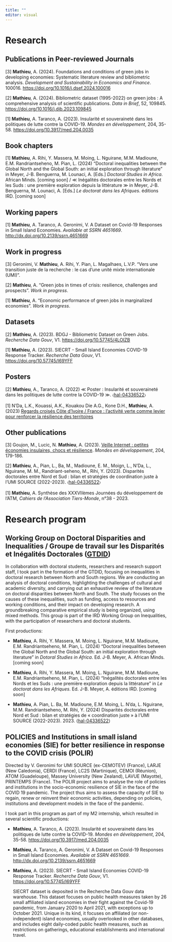 ```yaml
---
title: ""
editor: visual
---
```


# Research

## Publications in Peer-reviewed Journals

\[3\] **Mathieu**, A. (2024). Foundations and conditions of green jobs in developing economies: Systematic literature review and bibliometric analysis. *Development and Sustainability in Economics and Finance*. 100016. <https://doi.org/10.1016/j.dsef.2024.100016>

\[2\] **Mathieu**, A. (2024). Bibliometric dataset (1995-2022) on green jobs : A comprehensive analysis of scientific publications. *Data in Brief*, 52, 109845. <https://doi.org/10.1016/j.dib.2023.109845>

\[1\] **Mathieu**, A. Taranco, A. (2023). Insularité et souveraineté dans les politiques de lutte contre la COVID-19. *Mondes en développement*, 204, 35-58. <https://doi.org/10.3917/med.204.0035>

## Book chapters

\[1\] **Mathieu**, A. Rihi, Y. Massera, M. Moing, L. Nguirane, M.M. Madioune, E.M. Randriantseheno, M. Pian, L. (2024) "Doctoral inequalities between the Global North and the Global South: an initial exploration through literature" in Meyer, J-B. Benguerna, M. Lounaci, A. \[Eds.\] *Doctoral Studies in Africa*. African Minds. \[coming soon\] / ≪ Inégalités doctorales entre les Nords et les Suds : une première exploration depuis la littérature ≫ in Meyer, J-B. Benguerna, M. Lounaci, A. \[Eds.\] *Le doctorat dans les Afriques*. éditions IRD. \[coming soon\]

## Working papers

\[1\] **Mathieu**, A. Taranco, A. Geronimi, V. A Dataset on Covid-19 Responses in Small Island Economies. *Available at SSRN 4651669*. <http://dx.doi.org/10.2139/ssrn.4651669>

## Work in progress

\[3\] Geronimi, V. **Mathieu**, A. Rihi, Y. Pian, L. Magalhaes, L.V.P. "Vers une transition juste de la recherche : le cas d'une unité mixte internationale (UMI)".

\[2\] **Mathieu**, A. "Green jobs in times of crisis: resilience, challenges and prospects". *Work in progress*.

\[1\] **Mathieu**, A. "Economic performance of green jobs in marginalized economies". *Work in progress*.

## Datasets

\[2\] **Mathieu**, A. (2023). BDGJ - Bibliometric Dataset on Green Jobs. *Recherche Data Gouv*, V1. <https://doi.org/10.57745/4LOIZB>

\[1\] **Mathieu**, A. (2023). SIECRT - Small Island Economies COVID-19 Response Tracker. *Recherche Data Gouv*, V1. <https://doi.org/10.57745/I69YFF>

## Posters

\[2\] **Mathieu**, A., Taranco, A. (2022) ≪ Poster : Insularité et souveraineté dans les politiques de lutte contre la COVID-19 ≫. 〈[hal-04336522](https://universite-paris-saclay.hal.science/hal-04201117)〉

\[1\] N'Da, L.K., Kouassi, A.K., Kouakou Die A.G., Kone D.H., **Mathieu**, A. (2023) [Regards croisés Côte d'Ivoire / France : l'activité verte comme levier pour renforcer la résilience des territoires](https://www.umi-source.uvsq.fr/les-journees-scientifiques-de-lumi-source-2023)

## Other publications

\[3\] Goujon, M., Lucic, N. **Mathieu**, A. (2023). [Veille Internet : petites économies insulaires, chocs et résilience](https://www-cairn-info.ezproxy.universite-paris-saclay.fr/revue-mondes-en-developpement-2023-4-page-179.htm). *Mondes en développement*, 204, 179-186.

\[2\] **Mathieu**, A., Pian, L., Ba, M., Madioune, E. M., Moign, L., N'Da, L., Nguirane, M. M., Randriant-seheno, M., Rihi, Y. (2023). Disparités doctorales entre Nord et Sud : bilan et stratégies de coordination juste à l'UMI SOURCE (2022-2023). 〈[hal-04336522](https://hal-lara.archives-ouvertes.fr/hal-04336522)〉

\[1\] **Mathieu**, A. Synthèse des XXXVIIèmes Journées du développement de l'ATM, *Cahiers de l'Association Tiers-Monde*, n°38 - 2023.

# Research program

## Working Group on Doctoral Disparities and Inequalities / Groupe de travail sur les Disparités et Inégalités Doctorales ([GTDID](https://www.umi-source.uvsq.fr/gt-disparites-et-inegalites-doctorales))

In collaboration with doctoral students, researchers and research support staff, I took part in the formation of the GTDID, focusing on inequalities in doctoral research between North and South regions. We are conducting an analysis of doctoral conditions, highlighting the challenges of cultural and academic diversity, and carrying out an exhaustive review of the literature on doctoral disparities between North and South. The study focuses on the causes of these inequalities, such as funding, access to resources and working conditions, and their impact on developing research. A groundbreaking comparative empirical study is being organized, using mixed methods. This group is part of the IRD Working Group on Inequalities, with the participation of researchers and doctoral students.

First productions:

-   **Mathieu**, A. Rihi, Y. Massera, M. Moing, L. Nguirane, M.M. Madioune, E.M. Randriantseheno, M. Pian, L. (2024) "Doctoral inequalities between the Global North and the Global South: an initial exploration through literature" in *Dotoral Studies in Africa*. Ed. J-B. Meyer, A. African Minds. \[coming soon\]

-   **Mathieu**, A. Rihi, Y. Massera, M. Moing, L. Nguirane, M.M. Madioune, E.M. Randriantseheno, M. Pian, L. (2024) "Inégalités doctorales entre les Nords et les Suds : une première exploration depuis la littérature" in *Le doctorat dans les Afriques*. Ed. J-B. Meyer, A. éditions IRD. \[coming soon\]

-   **Mathieu**, A. Pian, L. Ba, M. Madioune, E.M. Moing, L. N'da, L. Nguirane, M.M. Randriantseheno, M. Rihi, Y. (2024) Disparités doctorales entre Nord et Sud : bilan et stratégies de « coordination juste » à l'UMI SOURCE (2022-2023). 2023. ⟨[hal-04336522](https://hal-lara.archives-ouvertes.fr/hal-04336522)⟩

## POLICIES and Institutions in small island economies (SIE) for better resilience in response to the COVID crisis (POLIR)

Directed by V. Geronimi for UMI SOURCE (ex-CEMOTEV) (France), LARJE (New Caledonia), CERDI (France), LC2S (Martinique), CEMOI (Réunion), ATOM (Guadeloupe), Massey University (New Zealand), LAVUE (Mayotte), PRINTEMPS (France). The POLIR project aims to analyse the role of policies and institutions in the socio-economic resilience of SIE in the face of the COVID 19 pandemic. The project thus aims to assess the capacity of SIE to regain, renew or reinvent their economic activities, depending on policies, institutions and development models in the face of the pandemic.

I took part in this program as part of my M2 internship, which resulted in several scientific productions:

-   **Mathieu**, A. Taranco, A. (2023). Insularité et souveraineté dans les politiques de lutte contre la COVID-19. *Mondes en développement*, 204, 35-58. <https://doi.org/10.3917/med.204.0035>

-   **Mathieu**, A. Taranco, A. Geronimi, V. A Dataset on Covid-19 Responses in Small Island Economies. *Available at SSRN 4651669*. <http://dx.doi.org/10.2139/ssrn.4651669>

-   **Mathieu**, A. (2023). SIECRT - Small Island Economies COVID-19 Response Tracker. *Recherche Data Gouv*, V1. <https://doi.org/10.57745/I69YFF>

    SIECRT dataset is deposited in the Recherche Data Gouv data warehouse. This dataset focuses on public health measures taken by 26 small affiliated island economies in their fight against the Covid-19 pandemic, from January 2020 to April 2021, with exceptions up to October 2021. Unique in its kind, it focuses on affiliated (or non-independent) island economies, usually overlooked in other databases, and includes eight daily-coded public health measures, such as restrictions on gatherings, educational establishments and international travel.
